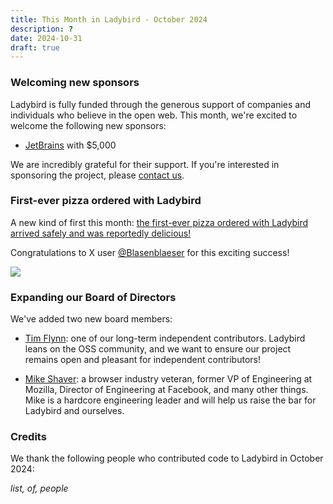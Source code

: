 ```yaml
---
title: This Month in Ladybird - October 2024
description: ?
date: 2024-10-31
draft: true
---
```


### Welcoming new sponsors

Ladybird is fully funded through the generous support of companies and individuals who believe in the open web. This month, we're excited to welcome the following new sponsors:

- [JetBrains](https://www.jetbrains.com) with $5,000

We are incredibly grateful for their support. If you're interested in sponsoring the project, please [contact us](mailto:contact@ladybird.org).

### First-ever pizza ordered with Ladybird

A new kind of first this month: [the first-ever pizza ordered with Ladybird arrived safely and was reportedly delicious!](https://x.com/awesomekling/status/1846607417343463524)

Congratulations to X user [@Blasenblaeser](https://x.com/Blasenblaeser) for this exciting success!

![](/public/assets/img/newsletter-oct-2024-pizza.png)

### Expanding our Board of Directors

We've added two new board members:

- [Tim Flynn](https://ladybird.org/posts/tim-flynn-joins-board/): one of our long-term independent contributors. Ladybird leans on the OSS community, and we want to ensure our project remains open and pleasant for independent contributors!

- [Mike Shaver](https://ladybird.org/posts/mike-shaver-joins-board/): a browser industry veteran, former VP of Engineering at Mozilla, Director of Engineering at Facebook, and many other things. Mike is a hardcore engineering leader and will help us raise the bar for Ladybird and ourselves.

### Credits

We thank the following people who contributed code to Ladybird in October 2024:

_list, of, people_
